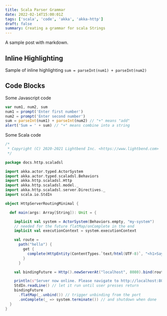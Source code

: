 ```yaml
---
title: Scala Parser Grammar
date: 2022-02-14T15:00:01Z
tags: ['scala', 'code', 'akka', 'akka-http']
draft: false
summary: Creating a grammar for scala Strings
---
```


A sample post with markdown.

## Inline Highlighting

Sample of inline highlighting `sum = parseInt(num1) + parseInt(num2)`

## Code Blocks

Some Javascript code

```javascript
var num1, num2, sum
num1 = prompt('Enter first number')
num2 = prompt('Enter second number')
sum = parseInt(num1) + parseInt(num2) // "+" means "add"
alert('Sum = ' + sum) // "+" means combine into a string
```

Some Scala code

```scala
/*
 * Copyright (C) 2020-2021 Lightbend Inc. <https://www.lightbend.com>
 */

package docs.http.scaladsl

import akka.actor.typed.ActorSystem
import akka.actor.typed.scaladsl.Behaviors
import akka.http.scaladsl.Http
import akka.http.scaladsl.model._
import akka.http.scaladsl.server.Directives._
import scala.io.StdIn

object HttpServerRoutingMinimal {

  def main(args: Array[String]): Unit = {

    implicit val system = ActorSystem(Behaviors.empty, "my-system")
    // needed for the future flatMap/onComplete in the end
    implicit val executionContext = system.executionContext

    val route =
      path("hello") {
        get {
          complete(HttpEntity(ContentTypes.`text/html(UTF-8)`, "<h1>Say hello to akka-http</h1>"))
        }
      }

    val bindingFuture = Http().newServerAt("localhost", 8080).bind(route)

    println(s"Server now online. Please navigate to http://localhost:8080/hello\nPress RETURN to stop...")
    StdIn.readLine() // let it run until user presses return
    bindingFuture
      .flatMap(_.unbind()) // trigger unbinding from the port
      .onComplete(_ => system.terminate()) // and shutdown when done
  }
}
```
